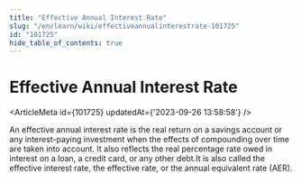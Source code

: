 ```yaml
---
title: "Effective Annual Interest Rate"
slug: "/en/learn/wiki/effectiveannualinterestrate-101725"
id: "101725"
hide_table_of_contents: true
---
```



# Effective Annual Interest Rate

<ArticleMeta id={101725} updatedAt={'2023-09-26 13:58:58'} />
<div className='border-solid border-b border-t-0 my-4 border-[var(--ifm-color-gray-300)]' />

An effective annual interest rate is the real return on a savings account or any interest-paying investment when the effects of compounding over time are taken into account. It also reflects the real percentage rate owed in interest on a loan, a credit card, or any other debt.It is also called the effective interest rate, the effective rate, or the annual equivalent rate (AER).
